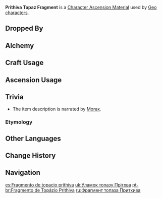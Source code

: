 {{Item Infobox
|id           = 104172
|image        = Item Prithiva Topaz Fragment.png
|type         = Character Ascension Materials
|invCategory  = Character Development Items
|group        = Prithiva Topaz
|group2       = Ascension Gems
|rarity       = 3
|description  = "The currencies that flow through this land are my flesh and blood."
|source1      = Dropped by [[Normal Bosses]] and [[Weekly Bosses]] (Lv. 40+)
|source2      = [[Alchemy]] (AR 25+)
|source3      = [[Parametric Transformer]]
}}
'''Prithiva Topaz Fragment''' is a [[Character Ascension Material]] used by [[Geo]] [[characters]].

==Dropped By==
{{Dropped By|level=40}}

==Alchemy==
{{Recipe
|type = Crafting
|Prithiva Topaz Sliver = 3
|Mora = 300
|sort = Prithiva Topaz Sliver,Mora
}}
{{Recipe
|type = Converting
|Agnidus Agate Fragment = 1
|Dust of Azoth = 3
|sort = Agnidus Agate Fragment,Dust of Azoth
}}
{{Recipe
|type = Converting
|Varunada Lazurite Fragment = 1
|Dust of Azoth = 3
|sort = Varunada Lazurite Fragment,Dust of Azoth
}}
{{Recipe
|type = Converting
|Vajrada Amethyst Fragment = 1
|Dust of Azoth = 3
|sort = Vajrada Amethyst Fragment,Dust of Azoth
}}
{{Recipe
|type = Converting
|Vayuda Turquoise Fragment = 1
|Dust of Azoth = 3
|sort = Vayuda Turquoise Fragment,Dust of Azoth
}}
{{Recipe
|type = Converting
|Shivada Jade Fragment = 1
|Dust of Azoth = 3
|sort = Shivada Jade Fragment,Dust of Azoth
}}

==Craft Usage==
{{Craft Usage}}

==Ascension Usage==
{{Ascension Usage}}

==Trivia==
*The item description is narrated by [[Morax]].
===Etymology===
{{Transclude|Prithiva Topaz|Etymology}}

==Other Languages==
{{Other Languages
|en      = Prithiva Topaz Fragment
|zhs     = 坚牢黄玉断片
|zhs_rm  = Jiānláo Huángyù Duànpiàn
|zht     = 堅牢黃玉斷片
|zht_rm  = Jiānláo Huángyù Duànpiàn
|zh_tl   = Sturdy Topaz Fragment
|ja      = 堅牢なトパーズ・欠片
|ja_rm   = Kenrou na Topaazu - Kakera
|ja_tl   = Sturdy Topaz - Fragment
|ko      = 단단한 황옥 조각
|ko_rm   = Dandanhan Hwang'ok Jogak
|ko_tl   = Solid Topaz Fragment
|es      = Fragmento de topacio prithiva
|es_tl   = Prithiva Topaz Fragment
|fr      = Fragment de topaze prithiva
|fr_tl   = Prithiva Topaz Fragment
|ru      = Фрагмент топаза Притхива
|ru_tl   = 
|th      = Prithiva Topaz Fragment
|vi      = Mảnh Hoàng Ngọc Cứng
|vi_tl   = 
|de      = Prithiva-Topas-Bruchstück
|de_tl   = Prithiva Topaz Fragment
|id      = Prithiva Topaz Fragment
|pt      = Fragmento de Topázio Prithiva
|pt_tl   = 
}}

==Change History==
{{Change History|1.0}}

==Navigation==
{{Development Item Navbox|type=Character Materials}}

[[es:Fragmento de topacio prithiva]]
[[uk:Уламок топазу Прітхва]]
[[pt-br:Fragmento de Topázio Prithiva]]
[[ru:Фрагмент топаза Притхива]]